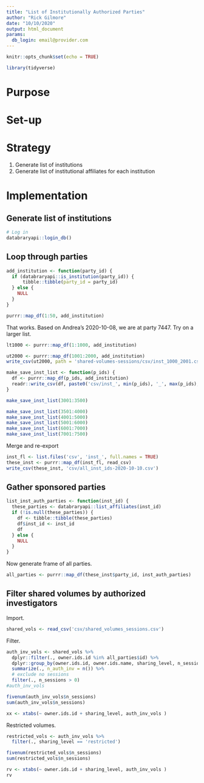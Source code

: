 ```yaml
---
title: "List of Institutionally Authorized Parties"
author: "Rick Gilmore"
date: "10/10/2020"
output: html_document
params:
  db_login: email@provider.com
---
```


```r
knitr::opts_chunk$set(echo = TRUE)

library(tidyverse)
```

# Purpose

# Set-up

# Strategy

1. Generate list of institutions
2. Generate list of institutional affiliates for each institution

# Implementation

## Generate list of institutions

```r
# Log in
databraryapi::login_db()
```

## Loop through parties

```r
add_institution <- function(party_id) {
  if (databraryapi::is_institution(party_id)) {
      tibble::tibble(party_id = party_id)
  } else {
    NULL
  }
}

purrr::map_df(1:50, add_institution)
```

That works. Based on Andrea's 2020-10-08, we are at party 7447.
Try on a larger list.

```r
lt1000 <- purrr::map_df(1:1000, add_institution)
```

```r
ut2000 <- purrr::map_df(1001:2000, add_institution)
write_csv(ut2000, path = 'shared-volumes-sessions/csv/inst_1000_2001.csv')
```

```r
make_save_inst_list <- function(p_ids) {
  df <- purrr::map_df(p_ids, add_institution)
  readr::write_csv(df, paste0('csv/inst_', min(p_ids), '_', max(p_ids), '.csv'))
}

make_save_inst_list(3001:3500)
```

```r
make_save_inst_list(3501:4000)
make_save_inst_list(4001:5000)
make_save_inst_list(5001:6000)
make_save_inst_list(6001:7000)
make_save_inst_list(7001:7500)
```

Merge and re-export

```r
inst_fl <- list.files('csv', 'inst_', full.names = TRUE)
these_inst <- purrr::map_df(inst_fl, read_csv)
write_csv(these_inst, 'csv/all_inst_ids-2020-10-10.csv')
```

## Gather sponsored parties

```r
list_inst_auth_parties <- function(inst_id) {
  these_parties <- databraryapi::list_affiliates(inst_id)
  if (!is.null(these_parties)) {
    df <- tibble::tibble(these_parties)
    df$inst_id <- inst_id
    df
  } else {
    NULL
  }
}

```

Now generate frame of all parties.

```r
all_parties <- purrr::map_df(these_inst$party_id, inst_auth_parties)
```

## Filter shared volumes by authorized investigators

Import.

```r
shared_vols <- read_csv('csv/shared_volumes_sessions.csv')
```

Filter.

```r
auth_inv_vols <- shared_vols %>%
  dplyr::filter(., owner.ids.id %in% all_parties$id) %>%
  dplyr::group_by(owner.ids.id, owner.ids.name, sharing_level, n_sessions, sessions_shared, vol_id) %>%
  summarize(., n_auth_inv = n()) %>%
  # exclude no sessions
  filter(., n_sessions > 0)
#auth_inv_vols

fivenum(auth_inv_vols$n_sessions)
sum(auth_inv_vols$n_sessions)

```

```r
xx <- xtabs(~ owner.ids.id + sharing_level, auth_inv_vols )
```

Restricted volumes.

```r
restricted_vols <- auth_inv_vols %>% 
  filter(., sharing_level == 'restricted')

fivenum(restricted_vols$n_sessions)
sum(restricted_vols$n_sessions)

rv <- xtabs(~ owner.ids.id + sharing_level, auth_inv_vols )
rv
```

